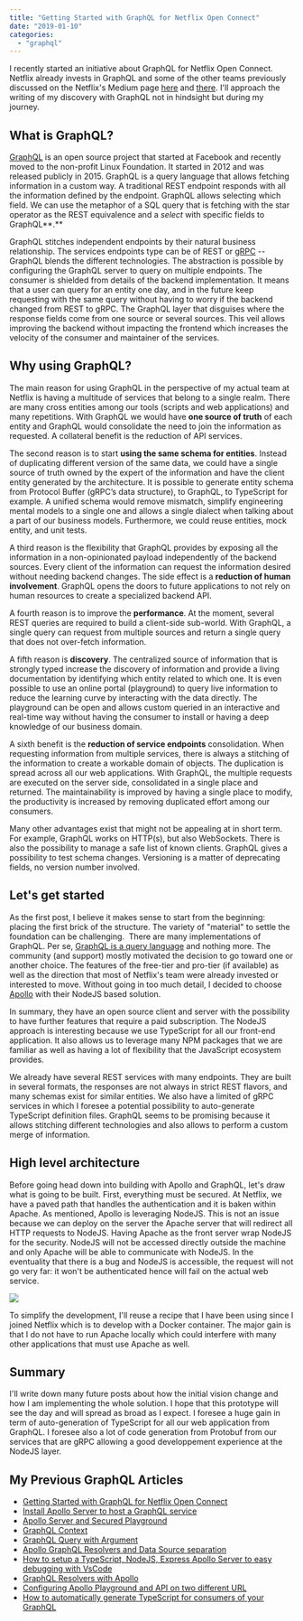 ```yaml
---
title: "Getting Started with GraphQL for Netflix Open Connect"
date: "2019-01-10"
categories: 
  - "graphql"
---
```


I recently started an initiative about GraphQL for Netflix Open Connect. Netflix already invests in GraphQL and some of the other teams previously discussed on the Netflix's Medium page [here](https://medium.com/netflix-techblog/our-learnings-from-adopting-graphql-f099de39ae5f) and [there](https://medium.com/netflix-techblog/https-medium-com-netflixtechblog-engineering-to-improve-marketing-effectiveness-part-2-7dd933974f5e). I'll approach the writing of my discovery with GraphQL not in hindsight but during my journey.

## What is GraphQL?

[GraphQL](https://en.wikipedia.org/wiki/GraphQL) is an open source project that started at Facebook and recently moved to the non-profit Linux Foundation. It started in 2012 and was released publicly in 2015. GraphQL is a query language that allows fetching information in a custom way. A traditional REST endpoint responds with all the information defined by the endpoint. GraphQL allows selecting which field. We can use the metaphor of a SQL query that is fetching with the star operator as the REST equivalence and a _select_ with specific fields to GraphQL**.**

GraphQL stitches independent endpoints by their natural business relationship. The services endpoints type can be of REST or [gRPC](https://grpc.io/) -- GraphQL blends the different technologies. The abstraction is possible by configuring the GraphQL server to query on multiple endpoints. The consumer is shielded from details of the backend implementation. It means that a user can query for an entity one day, and in the future keep requesting with the same query without having to worry if the backend changed from REST to gRPC. The GraphQL layer that disguises where the response fields come from one source or several sources. This veil allows improving the backend without impacting the frontend which increases the velocity of the consumer and maintainer of the services.

## Why using GraphQL?

The main reason for using GraphQL in the perspective of my actual team at Netflix is having a multitude of services that belong to a single realm. There are many cross entities among our tools (scripts and web applications) and many repetitions. With GraphQL we would have **one source of truth** of each entity and GraphQL would consolidate the need to join the information as requested. A collateral benefit is the reduction of API services.  

The second reason is to start **using the same schema for entities**. Instead of duplicating different version of the same data, we could have a single source of truth owned by the expert of the information and have the client entity generated by the architecture. It is possible to generate entity schema from Protocol Buffer (gRPC’s data structure), to GraphQL, to TypeScript for example. A unified schema would remove mismatch, simplify engineering mental models to a single one and allows a single dialect when talking about a part of our business models. Furthermore, we could reuse entities, mock entity, and unit tests.  

A third reason is the flexibility that GraphQL provides by exposing all the information in a non-opinionated payload independently of the backend sources. Every client of the information can request the information desired without needing backend changes. The side effect is a **reduction of human involvement**. GraphQL opens the doors to future applications to not rely on human resources to create a specialized backend API.  

A fourth reason is to improve the **performance**. At the moment, several REST queries are required to build a client-side sub-world. With GraphQL, a single query can request from multiple sources and return a single query that does not over-fetch information.  

A fifth reason is **discovery**. The centralized source of information that is strongly typed increase the discovery of information and provide a living documentation by identifying which entity related to which one. It is even possible to use an online portal (playground) to query live information to reduce the learning curve by interacting with the data directly. The playground can be open and allows custom queried in an interactive and real-time way without having the consumer to install or having a deep knowledge of our business domain.  

A sixth benefit is the **reduction of service endpoints** consolidation. When requesting information from multiple services, there is always a stitching of the information to create a workable domain of objects. The duplication is spread across all our web applications. With GraphQL, the multiple requests are executed on the server side, consolidated in a single place and returned. The maintainability is improved by having a single place to modify, the productivity is increased by removing duplicated effort among our consumers.  

Many other advantages exist that might not be appealing at in short term. For example, GraphQL works on HTTP(s), but also WebSockets. There is also the possibility to manage a safe list of known clients. GraphQL gives a possibility to test schema changes. Versioning is a matter of deprecating fields, no version number involved.  

## Let's get started

As the first post, I believe it makes sense to start from the beginning: placing the first brick of the structure. The variety of "material" to settle the foundation can be challenging.  There are many implementations of GraphQL. Per se, [GraphQL is a query language](https://graphql.org/) and nothing more. The community (and support) mostly motivated the decision to go toward one or another choice. The features of the free-tier and pro-tier (if available) as well as the direction that most of Netflix's team were already invested or interested to move. Without going in too much detail, I decided to choose [Apollo](https://www.apollographql.com/) with their NodeJS based solution.

In summary, they have an open source client and server with the possibility to have further features that require a paid subscription. The NodeJS approach is interesting because we use TypeScript for all our front-end application. It also allows us to leverage many NPM packages that we are familiar as well as having a lot of flexibility that the JavaScript ecosystem provides.

We already have several REST services with many endpoints. They are built in several formats, the responses are not always in strict REST flavors, and many schemas exist for similar entities. We also have a limited of gRPC services in which I foresee a potential possibility to auto-generate TypeScript definition files. GraphQL seems to be promising because it allows stitching different technologies and also allows to perform a custom merge of information.

## High level architecture

Before going head down into building with Apollo and GraphQL, let's draw what is going to be built. First, everything must be secured. At Netflix, we have a paved path that handles the authentication and it is baken within Apache. As mentioned, Apollo is leveraging NodeJS. This is not an issue because we can deploy on the server the Apache server that will redirect all HTTP requests to NodeJS. Having Apache as the front server wrap NodeJS for the security. NodeJS will not be accessed directly outside the machine and only Apache will be able to communicate with NodeJS. In the eventuality that there is a bug and NodeJS is accessible, the request will not go very far: it won't be authenticated hence will fail on the actual web service.

![](images/GraphQLServers.png)

To simplify the development, I'll reuse a recipe that I have been using since I joined Netflix which is to develop with a Docker container. The major gain is that I do not have to run Apache locally which could interfere with many other applications that must use Apache as well. 

## Summary

I'll write down many future posts about how the initial vision change and how I am implementing the whole solution. I hope that this prototype will see the day and will spread as broad as I expect. I foresee a huge gain in term of auto-generation of TypeScript for all our web application from GraphQL. I foresee also a lot of code generation from Protobuf from our services that are gRPC allowing a good developpement experience at the NodeJS layer. 

## My Previous GraphQL Articles

- [Getting Started with GraphQL for Netflix Open Connect](https://patrickdesjardins.com/blog/getting-started-with-graphql-for-netflix-open-connect)
- [Install Apollo Server to host a GraphQL service](https://patrickdesjardins.com/blog/install-apollo-server-to-host-a-graphql-service)
- [Apollo Server and Secured Playground](https://patrickdesjardins.com/blog/apollo-server-and-secured-playground)
- [GraphQL Context](https://patrickdesjardins.com/blog/graphql-context)
- [GraphQL Query with Argument](https://patrickdesjardins.com/blog/graphql-query-with-argument)
- [Apollo GraphQL Resolvers and Data Source separation](https://patrickdesjardins.com/blog/apollo-graphql-resolvers-and-data-source-separation)
- [How to setup a TypeScript, NodeJS, Express Apollo Server to easy debugging with VsCode](https://patrickdesjardins.com/blog/how-to-setup-a-typescript-nodejs-express-apollo-server-to-easy-debugging-with-vscode)
- [GraphQL Resolvers with Apollo](https://patrickdesjardins.com/blog/graphql-resolvers-with-apollo)
- [Configuring Apollo Playground and API on two different URL](https://patrickdesjardins.com/blog/configuring-apollo-playground-and-api-on-two-different-url)
- [How to automatically generate TypeScript for consumers of your GraphQL](https://patrickdesjardins.com/blog/how-to-automatically-generate-typescript-for-consumer-of-your-graphql)

